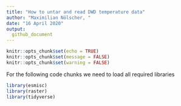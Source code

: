 ```yaml
---
title: "How to untar and read DWD temperature data"
author: "Maximilian Nölscher, "
date: "16 April 2020"
output: 
  github_document
---
```

  
```r
knitr::opts_chunk$set(echo = TRUE)
knitr::opts_chunk$set(message = FALSE)
knitr::opts_chunk$set(warning = FALSE)
```


For the following code chunks we need to load all required libraries
```r
library(esmisc)
library(raster)
library(tidyverse)
```